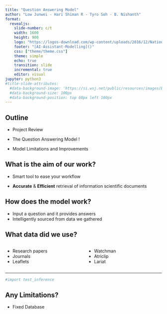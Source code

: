 ```yaml
---
title: "Question Answering Model"
author: "Low Junwei - Hari Shiman R - Tyro Soh - B. Nishanth"
format: 
  revealjs: 
    slide-number: c/t
    width: 1600
    height: 900
    logo: "https://logos-download.com/wp-content/uploads/2016/12/National_University_of_Singapore_logo_NUS.png"
    footer: "[AI-Assistant-Modelling]()"
    css: ["theme/theme.css"]
    theme: simple
    echo: true
    transition: slide
    incremental: true
    editor: visual
jupyter: python3
#title-slide-attributes: 
  #data-background-image: 'https://si.wsj.net/public/resources/images/BT-AA536_WATCHM_FR_20150315203338.jpg'
  #data-background-size: 100px
  #data-background-position: top 60px left 100px
---
```


## Outline

-   Project Review

-   The Question Answering Model !

-   Model Limitations and Improvements

## What is the aim of our work?

-   Smart tool to ease your workflow

-   **Accurate** & **Efficient** retrieval of information scientific documents

## How does the model work?

-   Input a question and it provides answers
-   Intelligently sourced from data we gathered

## What data did we use?

::::: {.columns}
:::: {.column width="50%"} 
::: {.fragment} 
-  Research papers
- Journals
- Leaflets
:::
::::
:::: {.column width="50%"}
::: {.fragment}
-   Watchman
-   Atriclip
-   Lariat
:::
::::
:::::

------------------------------------------------------------------------

```python
#import test_inference
```

## Any Limitations?

-   Fixed Database
